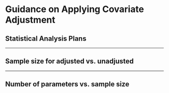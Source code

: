 # Guidance on Applying Covariate Adjustment {#recommendations}

## Statistical Analysis Plans




--------------------------------------------------------------------------------




## Sample size for adjusted vs. unadjusted




--------------------------------------------------------------------------------




## Number of parameters vs. sample size
    
